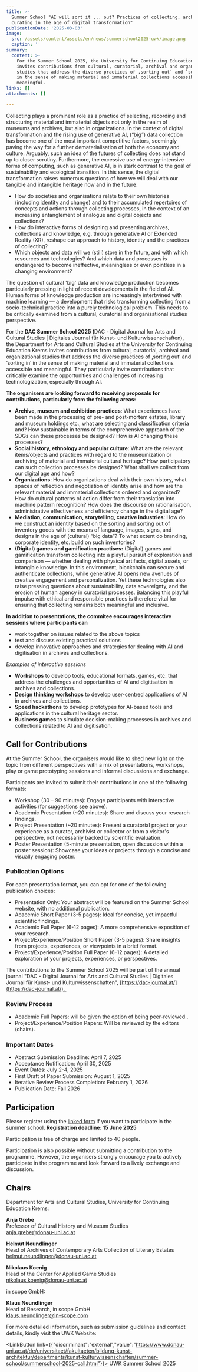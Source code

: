 ```yaml
---
title: >-
  Summer School "AI will sort it ... out? Practices of collecting, archiving and
  curating in the age of digital transformation"
publicationDate: '2025-03-03'
image:
  src: /assets/content/assets/en/news/summerschool2025-uwk/image.png
  caption: ''
summary:
  content: >-
    For the Summer School 2025, the University for Continuing Education Krems
    invites contributions from cultural, curatorial, archival and organizational
    studies that address the diverse practices of ‚sorting out’ and ‘sorting in‘
    in the sense of making material and immaterial collections accessible and
    meaningful. 
links: []
attachments: []

---
```


Collecting plays a prominent role as a practice of selecting, recording and structuring material and immaterial objects not only in the realm of museums and archives, but also in organizations. In the context of digital transformation and the rising use of generative AI, (“big”) data collection has become one of the most important competitive factors, seemingly paving the way for a further dematerialisation of both the economy and culture. Arguably, such an idea of the futures of collecting does not stand up to closer scrutiny. Furthermore, the excessive use of energy-intensive forms of computing, such as generative AI, is in stark contrast to the goal of sustainability and ecological transition. In this sense, the digital transformation raises numerous questions of how we will deal with our tangible and intangible heritage now and in the future:

* How do societies and organisations relate to their own histories (including identity and change) and to their accumulated repertoires of concepts and actions through collecting processes, in the context of an increasing entanglement of analogue and digital objects and collections?
* How do interactive forms of designing and presenting archives, collections and knowledge, e.g. through generative AI or Extended Reality (XR), reshape our approach to history, identity and the practices of collecting?
* Which objects and data will we (still) store in the future, and with which resources and technologies? And which data and processes is endangered to become ineffective, meaningless or even pointless in a changing environment?

The question of cultural 'big' data and knowledge production becomes particularly pressing in light of recent developments in the field of AI. Human forms of knowledge production are increasingly intertwined with machine learning — a development that risks transforming collecting from a socio-technical practice into a purely technological problem. This needs to be critically examined from a cultural, curatorial and organisational studies perspective.

For the **DAC Summer School 2025 (**&#x44;AC **-** Digital Journal for Arts and Cultural Studies | Digitales Journal für Kunst- und Kulturwissenschaften), the Department for Arts and Cultural Studies at the University for Continuing Education Krems invites contributions from cultural, curatorial, archival and organizational studies that address the diverse practices of ‚sorting out’ and ‘sorting in‘ in the sense of making material and immaterial collections accessible and meaningful. They particularly invite contributions that critically examine the opportunities and challenges of increasing technologization, especially through AI.

**The organisers are looking forward to receiving proposals for contributions, particularly from the following areas:**

* **Archive, museum and exhibition practices**: What experiences have been made in the processing of pre- and post-mortem estates, library and museum holdings etc., what are selecting and classification criteria and? How sustainable in terms of the comprehensive approach of the SDGs can these processes be designed? How is AI changing these processes?
* **Social history, ethnology and popular culture**: What are the relevant items/objects and practices with regard to the museumization or archiving of material and immaterial cultural heritage? How participatory can such collection processes be designed? What shall we collect from our digital age and how?
* **Organizations**: How do organizations deal with their own history, what spaces of reflection and negotiation of identity arise and how are the relevant material and immaterial collections ordered and organized? How do cultural patterns of action differ from their translation into machine pattern recognition? How does the discourse on rationalisation, administrative effectiveness and efficiency change in the digital age?
* **Mediation, communication, storytelling, creative industries**: How do we construct an identity based on the sorting and sorting out of inventory goods with the means of language, images, signs, and designs in the age of (cultural) “big data”? To what extent do branding, corporate identity, etc. build on such inventories?
* **(Digital) games and gamification practises:** (Digital) games and gamification transform collecting into a playful pursuit of exploration and comparison — whether dealing with physical artifacts, digital assets, or intangible knowledge. In this environment, blockchain can secure and authenticate collections, while generative AI opens new avenues of creative engagement and personalization. Yet these technologies also raise pressing questions about sustainability, data sovereignty, and the erosion of human agency in curatorial processes. Balancing this playful impulse with ethical and responsible practices is therefore vital for ensuring that collecting remains both meaningful and inclusive.

**In addition to presentations, the commitee encourages interactive sessions where participants can**

* work together on issues related to the above topics
* test and discuss existing practical solutions
* develop innovative approaches and strategies for dealing with AI and digitisation in archives and collections.

*Examples of interactive sessions*

* **Workshops** to develop tools, educational formats, games, etc. that address the challenges and opportunities of AI and digitisation in archives and collections.
* **Design thinking workshops** to develop user-centred applications of AI in archives and collections.
* **Speed hackathons** to develop prototypes for AI-based tools and applications in the cultural heritage sector.
* **Business games** to simulate decision-making processes in archives and collections related to AI and digitisation.

<DownloadButton label="Additional topics to inspire possible contributions (pdf)" href="/assets/content/downloads/en/news/summerschool2025-uwk/additional-questions-to-inspire-possible-contributions.pdf" />

## **Call for Contributions**

At the Summer School, the organisers would like to shed new light on the topic from different perspectives with a mix of presentations, workshops, play or game prototyping sessions and informal discussions and exchange.

Participants are invited to submit their contributions in one of the following formats:

* Workshop (30 – 90 minutes): Engage participants with interactive activities (for suggestions see above).
* Academic Presentation (\~20 minutes): Share and discuss your research findings.
* Project Presentation (\~20 minutes): Present a curatorial project or your experience as a curator, archivist or collector or from a visitor's perspective, not necessarily backed by scientific evaluation.
* Poster Presentation (5-minute presentation, open discussion within a poster session): Showcase your ideas or projects through a concise and visually engaging poster.

### **Publication Options**

For each presentation format, you can opt for one of the following publication choices:

* Presentation Only: Your abstract will be featured on the Summer School website, with no additional publication.
* Acacemic Short Paper (3-5 pages): Ideal for concise, yet impactful scientific findings.
* Academic Full Paper (6-12 pages): A more comprehensive exposition of your research.
* Project/Experience/Position Short Paper (3-5 pages): Share insights from projects, experiences, or viewpoints in a brief format.
* Project/Experience/Position Full Paper (6-12 pages): A detailed exploration of your projects, experiences, or perspectives.

The contributions to the Summer School 2025 will be part of the annual journal "DAC - Digital Journal for Arts and Cultural Studies | Digitales Journal für Kunst- und Kulturwissenschaften", [https://dac-journal.at/](https://dac-journal.at/). 

### **Review Process**

* Academic Full Papers: will be given the option of being peer-reviewed..
* Project/Experience/Position Papers: Will be reviewed by the editors (chairs).

### **Important Dates**

* Abstract Submission Deadline: April 7, 2025
* Acceptance Notification: April 30, 2025
* Event Dates: July 2-4, 2025
* First Draft of Paper Submission: August 1, 2025
* Iterative Review Process Completion: February 1, 2026
* Publication Date: Fall 2026

## **Participation**

Please register using the [linked form](https://forms.office.com/e/b4RZeh46N0) if you want to participate in the summer school. **Registration deadline: 15 June 2025**

Participation is free of charge and limited to 40 people.

Participation is also possible without submitting a contribution to the programme. However, the organisers strongly encourage you to actively participate in the programme and look forward to a lively exchange and discussion.

## **Chairs**

Department for Arts and Cultural Studies, University for Continuing Education Krems:

**Anja Grebe**\
Professor of Cultural History and Museum Studies\
[anja.grebe@donau-uni.ac.at](mailto:anja.grebe@donau-uni.ac.at)

**Helmut Neundlinger**\
Head of Archives of Contemporary Arts Collection of Literary Estates\
[helmut.neundlinger@donau-uni.ac.at](mailto:helmut.neundlinger@donau-uni.ac.at)

**Nikolaus Koenig**\
Head of the Center for Applied Game Studies\
[nikolaus.koenig@donau-uni.ac.at](mailto:nikolaus.koenig@donau-uni.ac.at)

in scope GmbH:

**Klaus Neundlinger**\
Head of Research, in scope GmbH\
[klaus.neundlinger@in-scope.com](mailto:klaus.neundlinger@in-scope.com)

For more detailed information, such as submission guidelines and contact details, kindly visit the UWK Website:

<LinkButton link={{"discriminant":"external","value":"https://www.donau-uni.ac.at/de/universitaet/fakultaeten/bildung-kunst-architektur/departments/kunst-kulturwissenschaften/summer-school/summerschool-2025-call.html"}}>
  UWK Summer School 2025
</LinkButton>
